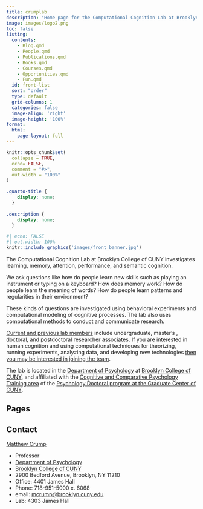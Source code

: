 ```yaml
---
title: crumplab
description: "Home page for the Computational Cognition Lab at Brooklyn College, run by Matt Crump"
image: images/logo2.png
toc: false
listing:
  contents: 
    - Blog.qmd
    - People.qmd
    - Publications.qmd
    - Books.qmd
    - Courses.qmd
    - Opportunities.qmd
    - Fun.qmd
  id: front-list
  sort: "order"
  type: default
  grid-columns: 1
  categories: false
  image-align: 'right'
  image-height: '100%'
format:
  html:
    page-layout: full
---
```


```r
knitr::opts_chunk$set(
  collapse = TRUE,
  echo= FALSE,
  comment = "#>",
  out.width = "100%"
)
```

```css
.quarto-title {
    display: none;
  }
  
.description {
    display: none;
  }
```

```r
#| echo: FALSE
#| out.width: 100%
knitr::include_graphics('images/front_banner.jpg')
```

The Computational Cognition Lab at Brooklyn College of CUNY investigates learning, memory, attention, performance, and semantic cognition.

We ask questions like how do people learn new skills such as playing an instrument or typing on a keyboard? How does memory work? How do people learn the meaning of words? How do people learn patterns and regularities in their environment?

These kinds of questions are investigated using behavioral experiments and computational modeling of cognitive processes. The lab also uses computational methods to conduct and communicate research.

[Current and previous lab members](https://crumplab.github.io/People.html) include undergraduate, master's , doctoral, and postdoctoral researcher associates. If you are interested in human cognition and using computational techniques for theorizing, running experiments, analyzing data, and developing new technologies [then you may be interested in joining the team](https://crumplab.github.io/Opportunities.html).

The lab is located in the [Department of Psychology](http://www.brooklyn.cuny.edu/web/academics/schools/naturalsciences/undergraduate/psychology.php) at [Brooklyn College of CUNY](http://www.brooklyn.cuny.edu/), and affiliated with the [Cognitive and Comparative Psychology Training area](https://ccp-cuny.github.io) of the [Psychology Doctoral program at the Graduate Center of CUNY](https://www.gc.cuny.edu/Page-Elements/Academics-Research-Centers-Initiatives/Doctoral-Programs/Psychology/Training-Areas/Cognitive-and-Comparative-Psychology).

## Pages

::: {#front-list}

:::


## Contact

[Matthew Crump](https://crumplab.com/people/matt_crump.html)

-   Professor
-   [Department of Psychology](http://www.brooklyn.cuny.edu/web/academics/schools/naturalsciences/undergraduate/psychology.php)
-   [Brooklyn College of CUNY](http://www.brooklyn.cuny.edu/)
-   2900 Bedford Avenue, Brooklyn, NY 11210
-   Office: 4401 James Hall
-   Phone: 718-951-5000 x. 6068
-   email: [mcrump\@brooklyn.cuny.edu](mailto:mcrump@brooklyn.cuny.edu){.email}
-   Lab: 4303 James Hall
